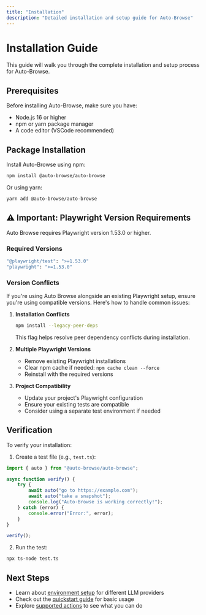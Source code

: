 ```yaml
---
title: "Installation"
description: "Detailed installation and setup guide for Auto-Browse"
---
```


# Installation Guide

This guide will walk you through the complete installation and setup process for Auto-Browse.

## Prerequisites

Before installing Auto-Browse, make sure you have:

- Node.js 16 or higher
- npm or yarn package manager
- A code editor (VSCode recommended)

## Package Installation

Install Auto-Browse using npm:

```bash
npm install @auto-browse/auto-browse
```

Or using yarn:

```bash
yarn add @auto-browse/auto-browse
```

## ⚠️ Important: Playwright Version Requirements

Auto Browse requires Playwright version 1.53.0 or higher.

### Required Versions

```bash
"@playwright/test": ">=1.53.0"
"playwright": ">=1.53.0"
```

### Version Conflicts

If you're using Auto Browse alongside an existing Playwright setup, ensure you're using compatible versions. Here's how to handle common issues:

1. **Installation Conflicts**

   ```bash
   npm install --legacy-peer-deps
   ```

   This flag helps resolve peer dependency conflicts during installation.

2. **Multiple Playwright Versions**

   - Remove existing Playwright installations
   - Clear npm cache if needed: `npm cache clean --force`
   - Reinstall with the required versions

3. **Project Compatibility**
   - Update your project's Playwright configuration
   - Ensure your existing tests are compatible
   - Consider using a separate test environment if needed


## Verification

To verify your installation:

1. Create a test file (e.g., `test.ts`):

```typescript
import { auto } from "@auto-browse/auto-browse";

async function verify() {
	try {
		await auto("go to https://example.com");
		await auto("take a snapshot");
		console.log("Auto-Browse is working correctly!");
	} catch (error) {
		console.error("Error:", error);
	}
}

verify();
```

2. Run the test:

```bash
npx ts-node test.ts
```

## Next Steps

- Learn about [environment setup](/environment-setup) for different LLM providers
- Check out the [quickstart guide](/quickstart) for basic usage
- Explore [supported actions](/actions/clicking) to see what you can do
